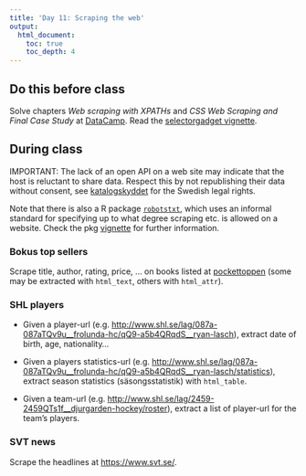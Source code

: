 ```yaml
---
title: 'Day 11: Scraping the web'
output:
  html_document:
    toc: true
    toc_depth: 4    
---
```


## Do this before class

Solve chapters *Web scraping with XPATHs* and *CSS Web Scraping and Final Case Study* at [DataCamp](https://www.datacamp.com/enterprise/statistical-data-processing-mt5013/). Read the [selectorgadget vignette](https://cran.r-project.org/web/packages/rvest/vignettes/selectorgadget.html).

## During class

IMPORTANT: The lack of an open API on a web site may indicate that the host is reluctant to share data. Respect this by not republishing their data without consent, see [katalogskyddet](https://lagen.nu/1960:729#P49S1) for the Swedish legal rights.

Note that there is also a R package [`robotstxt`](), which uses an informal standard for specifying up to what degree scraping etc. is allowed on a website. Check the pkg [vignette](https://cran.r-project.org/web/packages/robotstxt/vignettes/using_robotstxt.html) for further information.

### Bokus top sellers

Scrape title, author, rating, price, ... on books listed at [pockettoppen](https://www.bokus.com/topplistor/pockettoppen) (some may be extracted with `html_text`, others with `html_attr`).

### SHL players

* Given a player-url (e.g. <http://www.shl.se/lag/087a-087aTQv9u__frolunda-hc/qQ9-a5b4QRqdS__ryan-lasch>), extract date of birth, age, nationality...

* Given a players statistics-url (e.g. <http://www.shl.se/lag/087a-087aTQv9u__frolunda-hc/qQ9-a5b4QRqdS__ryan-lasch/statistics>), extract season statistics (säsongsstatistik) with `html_table`.

* Given a team-url (e.g. <http://www.shl.se/lag/2459-2459QTs1f__djurgarden-hockey/roster>), extract a list of player-url for the team's players.


### SVT news

Scrape the headlines at <https://www.svt.se/>.

